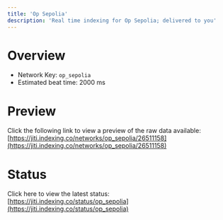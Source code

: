 ```yaml
---
title: 'Op Sepolia'
description: 'Real time indexing for Op Sepolia; delivered to you'
---
```


# Overview
- Network Key: `op_sepolia`
- Estimated beat time: 2000 ms

# Preview
Click the following link to view a preview of the raw data available: [https://jiti.indexing.co/networks/op_sepolia/26511158](https://jiti.indexing.co/networks/op_sepolia/26511158)

# Status
Click here to view the latest status: [https://jiti.indexing.co/status/op_sepolia](https://jiti.indexing.co/status/op_sepolia)
